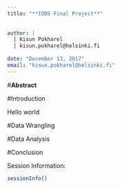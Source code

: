```yaml
---
title: "**IODS Final Project**"  
  
  
author: | 
  | Kisun Pokharel  
  | kisun.pokharel@helsinki.fi  
  
date: "December 13, 2017"
email: "kisun.pokharel@helsinki.fi"
---  
```

  
    
    
#**Abstract**

#Introduction  

Hello world  

#Data Wrangling  

#Data Analysis  

#Conclusion  

Session Information:
```r
sessionInfo()
```
